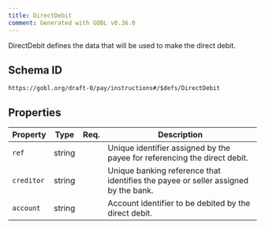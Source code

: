 ```yaml
---
title: DirectDebit
comment: Generated with GOBL v0.36.0
---
```


DirectDebit defines the data that will be used to make the direct debit.

## Schema ID

`https://gobl.org/draft-0/pay/instructions#/$defs/DirectDebit`

## Properties

| Property   | Type   | Req. | Description                                                                        |
|------------|--------|------|------------------------------------------------------------------------------------|
| `ref`      | string |      | Unique identifier assigned by the payee for referencing the direct debit.          |
| `creditor` | string |      | Unique banking reference that identifies the payee or seller assigned by the bank. |
| `account`  | string |      | Account identifier to be debited by the direct debit.                              |

